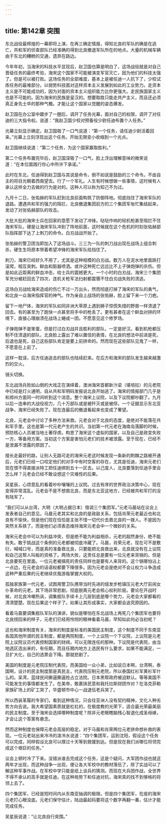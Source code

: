 ```yaml
---
---
---
```

title: 第142章 突围
---



东北战役最辉煌的一幕即将上演，在再三确定情报，得知北良的军队的确是在逃亡，共和军的侦查部队已经准确的得到北良撤退军队所在的地点。大量的机械车辆由于东北的糟糕的交通，遗弃在路边。

今年年初，当海宋的科技水平显现后，赵卫国也算是明白了，这场战役就是对自己晋级任务的最终考验，海宋这个国家不可能被演变军官灭亡，因为他们的科技太强了。但是可以被打败。这场任务的全部难度，基本上是被任迪一人抗下了，少校试炼任务的最难部分。以弱势科技面对这样资本主义发展到如此的工业势力。走资本主义是不可能成功的，因为对面的资本主义组织能力比你更强大。走民族国家主义也是不可能的。因为海宋的民族是皇汉的。想要取胜只能走共产主义，而且还必须真正身先士卒的那种气概。才能让这个国家以觉醒的姿态爆发。

赵卫国在办公室中踱步了一圈后，调开了任务光幕，面对自己的权限，调开了对任迪的三大指令权。说道：“我赵卫国少校对预备役少尉任迪布置个人任务。”

光幕立刻显示确定。赵卫国吸了一口气说道：“第一个任务，请任迪少尉活着回来。”光幕上立刻浮现出这个任务。开始无限变小收缩到一个光点。

赵卫国继续说道：“第二个任务，为这个国家赢取胜利。”

第二个任务布置完毕后，赵卫国深吸了一口气，脸上浮出理解意味的微笑说道：“在本位面践行你心中所许下承诺。”

此时在东北，任迪得到赵卫国与其说是命令，倒不如说是鼓励的三个命令。不由自主的将目光朝着西南望去。行了一个军礼。人生有时候想做一些事情，这时候有人承认这样全力去做的行为是对的。这种人可以称为知己不为过。

九月十二日，张佑赫的军队赶到北良前面构筑了防御阵地。彻底挡住了海宋军队的退路。遭遇共和军的强力的阻拦，北良撤退集团前方的三个集团军匆忙集结起来，发动了对张佑赫部队的攻击。

大批大批的海宋士兵在回家的意愿下发动了冲锋。哒哒作响的轻机枪甚至阻拦不住海宋军队，硬是让海宋军队冲到了阵地前面，这时候就在这个危机的时刻张佑赫部队指挥部下达了上刺刀的命令。白刃战战开始了。

张佑赫的警卫团当即加入了这场战斗。三三为一队的刺刀战出现在战场上组合刺杀，硬生生将原本带着希望冲锋的海宋军队给挡住了。

刺刀，海宋已经好久不用了，尤其是这种规模的白刃战。数万人在泥水地里面跌打滚爬，相互突刺。鲜血和脏器喷洒。或许这种死亡远远比不上子弹炮弹的杀伤。但是如此近距离的鲜血冲击，给士兵的震撼更大。一个小时的白刃战，海宋三个集团军充分被赶回去了四次，连机关枪军法扫射都震慑不住白刃战失败的溃逃。

这场白刃战给海宋造成的伤亡不过一万出头，然而彻底打掉了海宋的军队的勇气，和北良一众海宋指挥官的神气。作为亲自上战场的张佑赫，脸上留下来一个刀疤。

留下一地尸体，海宋的军队如同非洲大草原上遇到狮子惊慌失措的野兽一样溃退了回去。有的甚至为了跑快一点甚至将手中的枪丢了。更有甚者在这个鲜血对拼的环境下，直接心理崩溃在战场上蜷成一团。不愿意见这个修罗场。

子弹炮弹不是笨蛋，但是打过白刃战并且胜利的部队，一定是好汉。看到机枪都压制不住溃退的部队，北良脸上露出了难以置信的表情，在北良的想法中前进是死，后退也是死，自己这些部队肯定是要上前拼命的。然而现在这些部队见鬼了一样，不愿意在上前了。

这样一耽误，后方任迪追击的部队也陆续赶来。在后方和海宋的部队发生越来越激烈的交火。

镜头切换。

东北战场兵败如山倒的大戏正在演绎着，澳洲海宋首都新汴梁（堪培拉）的元老院中已经是灯火通明，自从共和军明码发报说北良开始逃了。海宋的情报部门几乎是和郑州方面同一时间听到这个消息。整个海宋上议院，以及下议院都吵翻了。九月以后一连串的大战役视力，几十万部队或是被歼灭或是被俘。一个证据显示东北亚战争，海宋已经失败了。现在连最后的撤退看起来也变成了奢望。

北良，元老会中讨论了多种方法来救。元老会对于北良的态度，是绝对不能落在共和军手里。这也是第一代元老产生的共识。当初第一代元老在海南岛落脚的时候，预防核心人员被当地土著俘虏。构思了海宋这个虚拟的国家，以及自己是政变失败一方，等备用方案。当初这个方案是害怕元老们的技术被泄露。至于现在，已经不是泄漏不泄露的原因了。

擅长走最好的路，让别人无路可走的海宋元老这时候发现一条新的荆棘之路被开通后，元老们已经一口咬定他们的对手中有时空客的存在，尤其是任迪，海宋元老们现在恨不得直接派特工把任迪绑到五十一区去。以己度人，北良要落到任迪手里会怎么样？元老会已经不敢设想这个灾难性的后果。

吴星辰，心烦意乱的看着吵吵嚷嚷的上议院。过去有序的世界政治决策中心，现在变得异常混乱。元老会不是不想救北良，而是东北亚这地方，已经被共和军打的没有陆军了。

“我们可以从台湾，大明（大明占据日本）借调三个集团军。”元老马晨站在议会上发表者自己的意见。马晨元老其实和北良的是政敌关系，包括肖荣元老最近也和北良有不愉快，但是他们现在恰恰是主张不惜一切代价去救北良的一拨人。不是因为突然关系铁了。而是他们必须表态维持海宋元老会中一个微妙的关系。

海宋元老会中可以为利益冲突，但是绝不能为利益相杀，元老的超然身份，绝不能有失。敢于挑战这个条例的元老都被彻底冷藏了。马晨，肖荣元老，现在可不是敷衍，喊喊口号，而是真的准备救北良，只要能把北良救出来，北良就没有在上议院和自己这帮人叫板的资格了。两场大败，这责任总是要有一位元老来背锅的。但是北良要死在里面。一位元老被搞死的责任同样也是要有人来背的。这个锅哪怕沾上一点边，在元老会的话语权都要下降很多。因为元老会是绝对不会让权力斗争造成这种严重后果的元老继续优哉游哉掌握大权的。

孤独家族第一代元老，试图用警卫队携带当时先进的燧发步枪镇压元老大厅前闹女仆革命的元老。其下场非常悲剧，彻底脱离元老会核心权利阶层。要论在开战时候，对北良冷嘲热讽，调集舰队手续卡上几层到底是哪个势力，元老会大家都看的清清楚楚。现在后果这个样子了。如果让其形成事实，大家都会追究原因的。

看着马晨要调集舰队军队的演讲，貌似是哪怕在东北战场上再死几个集团军也要将北良捞回来的样子，元老们已经用怜悯的眼神看着马晨，早知如此何必当初呢？

这也和海宋制度有关，海宋的制度是标准的美国民主制度，这个制度不同于东南亚各国其他所谓的民主制度，都是两院制度，一个上议院一个下议院，上议院是元老院上议院议员代表控制国家的财阀，可以无限连任的那种。下议院是代表院，由当地选区选出来的，有任期，而且任期内地方上选民有什么要求，如果不能满足，一旦扩大化，自己的选票会下降。那就悲剧了。

美国的制度是元老院压制代表院，而美国给一众小弟，比如说日本啊，台湾啊，泰国啊，设计的民主制度那是真民主，代表院压制元老院，所以泰国红衫军黄衫军什么的。呆湾，蓝绿民间撕逼撕逼抢占立法院。日本黑帮政府被迫默认。等等美国不可能发生的事情都发生了。在美帝，敢裹挟民意和我托拉斯财团作对？在洛克菲勒家族矿场上的矿工哭了，华盛顿市中心一战退伍老兵哭了。

所以西装革履的专家们，看到这种情况，只会往亚洲人没有契约精神，文化人种劣势方向去说。我大希望国素质就是杠杠的，在极度教的光荣下，适合最光荣最美丽的民主制度。至于海宋会选择哪种制度呢？除非元老眼瞎脑残心智退化成圣母婊，才会让这个答案有悬念。

然而这种制度也保障元老会高层的稳定。对于马晨和肖荣两位元老拼命想补救的表现。一位元老站出来冷冷的泼冷水说道：“四个集团军，运到沈阳，假设这个任务可以完成，同样假设北良可以撑过十天等到救援到达。但是现在我们派哪位将领完成这个艰巨的任务。”

议会上顿时冷了下来。没错派谁去完成这个任务，这是个疑问，大军团作战也就这两年才出现，而这种战争一出现，便让各大军校中的教材落伍了，除了实战可以了解这种军事作战。在军校中学只能是纸上谈兵的猜测。而现在大兵团作战，全世界不得不承认的高手就是任迪。在这种局势下和任迪对抗，海宋真的找不到够格的将领上去了。

四个集团军，已经是短时间内从东南亚抽调的极限。但是四个集团军，在座的海宋元老打心眼没底。元老们保守估计，陆战最起码要将这个数字再翻一番，估计才能完成任务。

吴星辰说道：“让北良自行突围。”